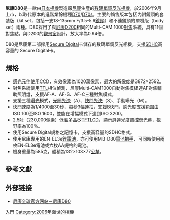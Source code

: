 {{noteTA
|1=zh-hans:数码单镜反光相机;zh-hk:數碼單鏡反光相機;zh-tw:數位單眼相機;
}}
{{Infobox_Digicam
| model  = [[Nikon|Nikon]] D80<ref>{{cite web
| url = http://nikonimaging.com/global/products/digitalcamera/slr/d80/
| title = Nikon D80
| work = Digital SLR Cameras products line-up
| publisher = Nikon Corporation
| access-date = 2008-08-27
| archive-url = https://web.archive.org/web/20080314055315/http://nikonimaging.com/global/products/digitalcamera/slr/d80/
| archive-date = 2008-03-14
| dead-url = yes
}}</ref>
| image = [[File:Nikon_D80DSLR.jpg|300px]]
| kind   = [[數碼单镜反光相机|數碼单镜反光相机]]
| sensor   = 23.6 x 15.8 毫米 [[Nikon_DX_format|Nikon DX format]] RGB [[CCD|CCD]], 1.5 × [[镜头转换系数|镜头转换系数]]
| res = 3,872 像素 x 2,592 像素 （10.2 有效百万像素）
| lens = 可更换, [[Nikon_F接环|Nikon F接环]]
| shutter = 电子控制纵走式[[焦平快门|焦平快门]]
| shutterRange = 1/4000 秒 - 30 秒; Bulb, 1/200 s [[Flash_synchronization#M,_F,_FP,_and_X_sync|X-sync]]
| metering = [[TTL|TTL]] 3D 彩色矩阵测光 II 使用一个 420 像素 RGB 传感器测光
| emode = 程序自动[P]带柔性程序; 快门优先自动 [S]; 光圈优先自动 [A]; 手动 [M]
| mmode = 3D 彩色矩阵测光 II, 中央重点测光 和 点测光
| farea = 11-点 AF 系统, Multi-CAM 1000 自動對焦模組
| fmode = 单次伺服 （AF-S）; 连续伺服 （AF-C）; 自动 AF-S/AF-C 切换 （AF-A）; 手动 （M）
| cont = 3 张/秒 可拍摄 100 JPEG  图像或者 6 张 RAW 格式图像
| viewfinder = 光学 0.94x 放大倍率五棱镜
| speedRange = 100 - 1600  可以进行1/2 或 1/3 EV 的调节，可扩展至 3200
| flash = 内建弹出式, Guide number 13m at ISO 100, 标准 ISO 热靴，与尼康创意闪光系统相兼容
| flbkt = 
| WB = 自动，白炽灯，荧光灯，日光，闪光，阴天，阴影，开尔文温度，预设
| wbbkt = 
| battery = Nikon EN-EL3e 锂离子电池 
| rearLCD = 2.5 英寸 （63.5 毫米） TFT LCD, 230,000 像素
| storage = [[Secure_Digital_card|Secure Digital]], 兼容 SDHC
| weight = 约 585 克，不包含电池、记忆卡、机身盖和液晶屏盖
| obp = MB-D80 手柄 （包含竖拍快门） 可收纳 1-2 块尼康 EN-EL3e 电池或是 6 节 AA 电池
}}
'''尼康D80'''是一款由[[日本|日本]][[相機|相機]]製造廠[[尼康|尼康]]生產的[[數碼單鏡反光相機|數碼單鏡反光相機]]，於2006年9月上市，以取代原本的進階業餘機種[[尼康D70|D70]]/[[尼康D70s|D70s]]。主要的銷售版本包括內附鏡頭的套裝版（kit set，包括一支18-135mm F/3.5-5.6[[鏡頭|鏡頭]]）和不連鏡頭的單機版（body set）兩種。D80採用了與[[尼康D200|尼康D200]]相同的Multi-CAM 1000[[對焦|對焦]]系統，具有11個對焦點，與D200的[[觀景窗|觀景窗]]設計，放大率為0.94倍。

D80是尼康第二部採用[[Secure_Digital|Secure Digital]]卡儲存的數碼單鏡反光相機，支援[[SDHC|SDHC]]高容量的 Secure Digital卡。

==規格==
*[[感光元件|感光元件]]使用[[CCD|CCD]]，有效像素為1020萬[[像素|像素]]，最大的[[解像度|解像度]]是3872×2592。
*對焦系統使用[[鏡後測光|TTL]]相位偵測，尼康Multi-CAM1000自動對焦模組連AF對焦輔助照明燈，支援AF-A、AF-S、AF-C三種對焦模式。
*支援三種[[曝光|曝光]]模式，[[光圈先決|光圈先決]]（A）、[[快門先決|快門先決]]（S）、手動曝光（M）。
*[[快門|快門]]速度為1/4000至30秒，每秒3幅連拍，支援B快門，感光度支援範圍由ISO 100至ISO 1600，並能在增幅模式下達到ISO 3200。
*2.5[[吋|吋]]（230,000像素）低溫多晶矽[[TFT|TFT]][[LCD|LCD]]，顯示屏連光度調控熒光幕，視野率為100%。
*使用Secure Digital規格之記憶卡，支援高容量的SDHC格式。
*使用尼康專用的EN-EL3e[[鋰電池|鋰電池]]，亦可使用MB-D80[[電池把手|電池把手]]，可同時使用兩枚EN-EL3e電池或六枚AA規格的電池。
*機身重量為585克，體積為132×103×77[[公釐|公釐]]。

== 參考文獻 ==

{{reflist}}

==外部链接==
{{commonscat|Nikon D80}} 
* [http://imaging.nikon.com/products/imaging/lineup/digitalcamera/slr/d80/index.htm 尼康全球官方网站－尼康D80] {{Wayback|url=http://imaging.nikon.com/products/imaging/lineup/digitalcamera/slr/d80/index.htm |date=20080913095811 }}{{en}}

{{Nikon Digital Camera List}}

[[Category:尼康數位單眼相機|入門]]
[[Category:2006年面世的相機|Category:2006年面世的相機]]